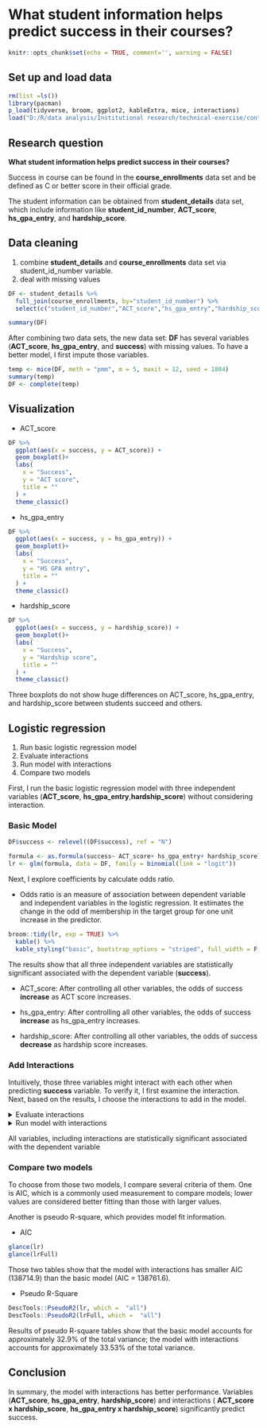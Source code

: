 # What student information helps predict success in their courses?

```r
knitr::opts_chunk$set(echo = TRUE, comment='', warning = FALSE)
```

## Set up and load data

```r
rm(list =ls())
library(pacman)
p_load(tidyverse, broom, ggplot2, kableExtra, mice, interactions)
load("D:/R/data analysis/Institutional research/technical-exercise/content/docs/questions/data_230214_1659.Rdata")
```

## Research question
**What student information helps predict success in their courses?**

Success in course can be found in the **course_enrollments** data set and be defined as C or better score in their official grade.

The student information can be obtained from **student_details** data set, which include information like **student_id_number**, **ACT_score**, **hs_gpa_entry**, and **hardship_score**. 

## Data cleaning
1. combine **student_details** and **course_enrollments** data set via student_id_number variable.
2. deal with missing values

```r
DF <- student_details %>%
  full_join(course_enrollments, by="student_id_number") %>%
  select(c("student_id_number","ACT_score","hs_gpa_entry","hardship_score","success"))
```

```r
summary(DF)
```

After combining two data sets, the new data set: **DF** has several variables (**ACT_score**, **hs_gpa_entry**, and **success**) with missing values. To have a better model, I first impute those variables.

```r
temp <- mice(DF, meth = "pmm", m = 5, maxit = 12, seed = 1804)
summary(temp)
DF <- complete(temp)
```

## Visualization

-   ACT_score

```r
DF %>%
  ggplot(aes(x = success, y = ACT_score)) +
  geom_boxplot()+
  labs(
    x = "Success",
    y = "ACT score",
    title = ""
  ) +
  theme_classic()
```

-   hs_gpa_entry

```r
DF %>%
  ggplot(aes(x = success, y = hs_gpa_entry)) +
  geom_boxplot()+
  labs(
    x = "Success",
    y = "HS GPA entry",
    title = ""
  ) +
  theme_classic()

```

-   hardship_score

```r
DF %>%
  ggplot(aes(x = success, y = hardship_score)) +
  geom_boxplot()+
  labs(
    x = "Success",
    y = "Hardship score",
    title = ""
  ) +
  theme_classic()
```

Three boxplots do not show huge differences on ACT_score, hs_gpa_entry, and hardship_score between students succeed and others.

## Logistic regression
1. Run basic logistic regression model
2. Evaluate interactions
3. Run model with interactions
4. Compare two models

First, I run the basic logistic regression model with three independent variables (**ACT_score**, **hs_gpa_entry**,**hardship_score**) without considering interaction.

### Basic Model

```r
DF$success <- relevel((DF$success), ref = "N")
```

```r
formula <- as.formula(success~ ACT_score+ hs_gpa_entry+ hardship_score)
lr <- glm(formula, data = DF, family = binomial(link = "logit"))
```

Next, I explore coefficients by calculate odds ratio.

-   Odds ratio is an measure of association between dependent variable and independent variables in the logistic regression. It estimates the change in the odd of membership in the target group for one unit increase in the predictor.

```r
broom::tidy(lr, exp = TRUE) %>%
  kable() %>% 
  kable_styling("basic", bootstrap_options = "striped", full_width = F, position = "left")
```

The results show that all three independent variables are statistically significant associated with the dependent variable (**success**).

-   ACT_score: After controlling all other variables, the odds of success **increase** as ACT score increases.

-   hs_gpa_entry: After controlling all other variables, the odds of success **increase** as hs_gpa_entry increases.

-   hardship_score: After controlling all other variables, the odds of success **decrease** as hardship score increases.

### Add Interactions

Intuitively, those three variables might interact with each other when predicting **success** variable. To verify it, I first examine the interaction. Next, based on the results, I choose the interactions to add in the model.

<details><summary>Evaluate interactions</summary>

-   ACT_score*hardship_score

```r
formulaAH <- as.formula(success~ ACT_score+ hs_gpa_entry+ hardship_score + ACT_score*hardship_score)
lrAH <- glm(formulaAH, data = DF, family = binomial(link = "logit"))
sim_slopes(lrAH, pred = ACT_score, modx = hardship_score, johnson_neyman = TRUE, jnplot = TRUE)
```

From the plot, we can see that for ACT_score, the slope of hardship_score is significantly different from zero and in this case negative.

-   hs_gpa_entry*hardship_score

```r
formulaHH <- as.formula(success~ ACT_score+ hs_gpa_entry+ hardship_score + hs_gpa_entry*hardship_score)
lrHH <- glm(formulaHH, data = DF, family = binomial(link = "logit"))
sim_slopes(lrHH, pred = hs_gpa_entry, modx = hardship_score, johnson_neyman = TRUE, jnplot = TRUE)
```

For hs_gpa_entry, the slope of hardship_score is also significantly different from zero and positive. Overall, those two interactions are significant. So, I model these interactions and compare the new model with the previous basic model.
</details>


<details><summary>Run model with interactions</summary>

```r
formulaFull<- as.formula(success~ ACT_score+ hs_gpa_entry+ hardship_score + ACT_score*hardship_score + hs_gpa_entry*hardship_score)
lrFull <- glm(formulaFull, data = DF, family = binomial(link = "logit"))
```

Odds ratio estimates the change in the odd of membership in the target group for one unit increase in the predictor.

```r
broom::tidy(lrFull, exp = TRUE) %>%
  kable() %>% 
  kable_styling("basic", bootstrap_options = "striped", full_width = F, position = "left")
```
</details>

All variables, including interactions are statistically significant associated with the dependent variable


### Compare two models

To choose from those two models, I compare several criteria of them. One is AIC, which is a commonly used measurement to compare models; lower values are considered better fitting than those with larger values.

Another is pseudo R-square, which provides model fit information. 

-   AIC

```r
glance(lr)
glance(lrFull)
```

Those two tables show that the model with interactions has smaller AIC (138714.9) than the basic model (AIC = 138761.6).

-   Pseudo R-Square

```r
DescTools::PseudoR2(lr, which =  "all")
DescTools::PseudoR2(lrFull, which =  "all")
```

Results of pseudo R-square tables show that the basic model accounts for approximately 32.9% of the total variance; the model with interactions accounts for approximately 33.53% of the total variance.

## Conclusion

In summary, the model with interactions has better performance. Variables (**ACT_score**, **hs_gpa_entry**, **hardship_score**) and interactions ( **ACT_score x hardship_score**, **hs_gpa_entry x hardship_score**) significantly predict success.
